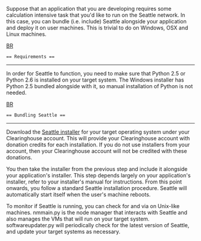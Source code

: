 Suppose that an application that you are developing requires some calculation intensive task that you'd like to run on the Seattle network.  In this case, you can bundle (i.e. include) Seattle alongside your application and deploy it on user machines.  This is trivial to do on Windows, OSX and Linux machines.

[[BR]]
 == Requirements ==
----
In order for Seattle to function, you need to make sure that Python 2.5 or Python 2.6 is installed on your target system.  The Windows installer has Python 2.5 bundled alongside with it, so manual installation of Python is not needed.

[[BR]]
 == Bundling Seattle ==
----

Download the [https://seattleclearinghouse.poly.edu/html/getdonations Seattle installer] for your target operating system under your Clearinghouse account.  This will provide your Clearinghouse account with donation credits for each installation.  If you do not use installers from your account, then your Clearinghouse account will not be credited with these donations.

You then take the installer from the previous step and include it alongside your application's installer.  This step depends largely on your application's installer, refer to your installer's manual for instructions.  From this point onwards, you follow a standard Seattle installation procedure.  Seattle will automatically start itself when the user's machine reboots.

To monitor if Seattle is running, you can check for {{{python nmmain.py}}} and {{{python softwareupdater.py}}} via {{{ps}}} on Unix-like machines.  nmmain.py is the node manager that interacts with Seattle and also manages the VMs that will run on your target system.  softwareupdater.py will periodically check for the latest version of Seattle, and update your target systems as necessary.
